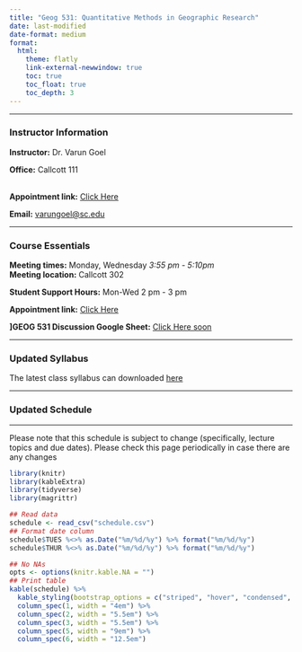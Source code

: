 ```yaml
---
title: "Geog 531: Quantitative Methods in Geographic Research"
date: last-modified
date-format: medium
format:
  html:
    theme: flatly
    link-external-newwindow: true
    toc: true
    toc_float: true
    toc_depth: 3
---
```


------------------------------------------------------------------------

### Instructor Information

**Instructor:** Dr. Varun Goel

**Office:** Callcott 111

\
**Appointment link:** [Click Here](https://outlook.office.com/bookwithme/user/675339bb37584ebaa37d12437cb4f286@sc.edu/meetingtype/aKkUKwRTska6ndT42c8OWg2?anonymous&ep=mlink)

**Email:** <a href="mailto:varungoel@sc.edu">varungoel\@sc.edu</a>

------------------------------------------------------------------------

### Course Essentials

**Meeting times:** Monday, Wednesday *3:55 pm - 5:10pm*\
**Meeting location:** Callcott 302

**Student Support Hours:** Mon-Wed 2 pm - 3 pm

**Appointment link:** [Click Here](https://outlook.office.com/bookwithme/user/675339bb37584ebaa37d12437cb4f286@sc.edu/meetingtype/aKkUKwRTska6ndT42c8OWg2?anonymous&ep=mlink)

**\]GEOG 531 Discussion Google Sheet:** [Click Here soon](https://piazza.com/sc/spring2025/geog510/home)

------------------------------------------------------------------------

### Updated Syllabus

The latest class syllabus can downloaded [here](Geog531_FA25_QuantitativeMethods.pdf)

------------------------------------------------------------------------

### Updated Schedule

------------------------------------------------------------------------

Please note that this schedule is subject to change (specifically, lecture topics and due dates). Please check this page periodically in case there are any changes

```r
library(knitr)
library(kableExtra)
library(tidyverse)
library(magrittr)

## Read data
schedule <- read_csv("schedule.csv")
## Format date column
schedule$TUES %<>% as.Date("%m/%d/%y") %>% format("%m/%d/%y")
schedule$THUR %<>% as.Date("%m/%d/%y") %>% format("%m/%d/%y")
```

```r
## No NAs
opts <- options(knitr.kable.NA = "")
## Print table
kable(schedule) %>% 
  kable_styling(bootstrap_options = c("striped", "hover", "condensed", "responsive"), full_width = T) %>%
  column_spec(1, width = "4em") %>%
  column_spec(2, width = "5.5em") %>%
  column_spec(3, width = "5.5em") %>%
  column_spec(5, width = "9em") %>%
  column_spec(6, width = "12.5em")
```
